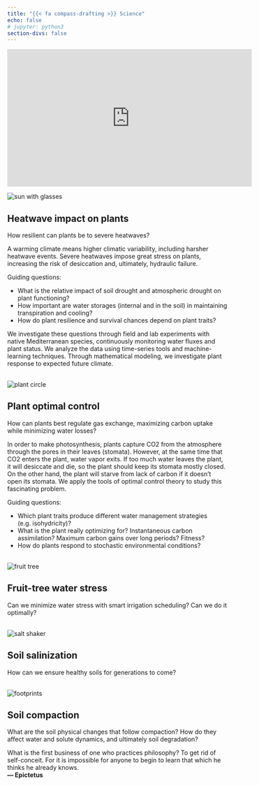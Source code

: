```yaml
---
title: "{{< fa compass-drafting >}} Science"
echo: false
# jupyter: python3
section-divs: false
---
```

<div style="text-align: center;">
<iframe width="560" height="315" src="https://www.youtube.com/embed/Hq00HjbeiX8" title="YouTube video player" frameborder="0" allow="accelerometer; autoplay; clipboard-write; encrypted-media; gyroscope; picture-in-picture" allowfullscreen></iframe>
</div>



<!-- HEATWAVE -->

::: {layout="[5,20]"}
:::: image_here

<img class="invert" src="archive/images/sun-with-glasses2.png" alt="sun with glasses">

::::
:::: project_name__here

## Heatwave impact on plants

How resilient can plants be to severe heatwaves?

::::
:::

A warming climate means higher climatic variability, including harsher heatwave events.
Severe heatwaves impose great stress on plants, increasing the risk of desiccation and, ultimately, hydraulic failure.

Guiding questions:

* What is the relative impact of soil drought and atmospheric drought on plant functioning?
* How important are water storages (internal and in the soil) in maintaining transpiration and cooling?
* How do plant resilience and survival chances depend on plant traits?

We investigate these questions through field and lab experiments with native Mediterranean species, continuously monitoring water fluxes and plant status.
We analyze the data using time-series tools and machine-learning techniques.
Through mathematical modeling, we investigate plant response to expected future climate.

<!-- OPTIMAL CONTROL -->

::: {layout="[5,20]"}
:::: image_here

<br>
<img class="invert" src="archive/images/plant-circle.png" alt="plant circle">

::::
:::: project_name__here

## Plant optimal control

How can plants best regulate gas exchange, maximizing carbon uptake while minimizing water losses?

::::
:::

In order to make photosynthesis, plants capture CO2 from the atmosphere through the pores in their leaves (stomata).
However, at the same time that CO2 enters the plant, water vapor exits.
If too much water leaves the plant, it will desiccate and die, so the plant should keep its stomata mostly closed.
On the other hand, the plant will starve from lack of carbon if it doesn't open its stomata.
We apply the tools of optimal control theory to study this fascinating problem.

Guiding questions:

* Which plant traits produce different water management strategies (e.g. isohydricity)? 
* What is the plant really optimizing for? Instantaneous carbon assimilation? Maximum carbon gains over long periods? Fitness?
* How do plants respond to stochastic environmental conditions?

<!-- PLANT WATER STRESS -->

::: {layout="[5,20]"}
:::: image_here

<br>
<img class="invert" src="archive/images/fruit-tree.png" alt="fruit tree">

::::
:::: project_name__here

## Fruit-tree water stress

Can we minimize water stress with smart irrigation scheduling? Can we do it optimally?

::::
:::

<!-- SOIL SALINIZATION -->

::: {layout="[5,20]"}
:::: image_here

<br>
<img class="invert" src="archive/images/salt-shaker1.png" alt="salt shaker">

::::
:::: project_name__here

## Soil salinization

How can we ensure healthy soils for generations to come?

::::
:::

<!-- SOIL COMPACTION -->

::: {layout="[5,20]"}
:::: image_here

<br>
<img class="invert" src="archive/images/footprints.png" alt="footprints">

::::
:::: project_name__here

## Soil compaction

What are the soil physical changes that follow compaction? How do they affect water and solute dynamics, and ultimately soil degradation? 

::::
:::





<link rel="stylesheet" href="https://use.fontawesome.com/releases/v5.10.2/css/all.css">

<div class="alert alert-success">
  What is the first business of one who practices philosophy? To get rid of self-conceit. For it is impossible for anyone to begin to learn that which he thinks he already knows.  
  <strong>— Epictetus</strong></div>